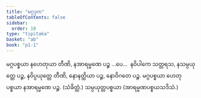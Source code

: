 ```yaml
---
title: "မဂ္ဂဒုက"
tableOfContents: false
sidebar:
  order: 10
type: "tipitaka"
basket: "ab"
book: "p1-1"
---
```



<DynamicBreadcrumb />

<Division number="176" book="p1-1" e="ch" v="36" p="54">

<Paragraph number="613" book="p1-1">
မဂ္ဂပစ္စယာ နဟေတုယာ တီဏိ, နအာရမ္မဏေ ပဉ္စ …ပေ…  နဝိပါကေ သတ္တရသ, နသမ္ပယုတ္တေ ပဉ္စ, နဝိပ္ပယုတ္တေ တီဏိ, နောနတ္ထိယာ ပဉ္စ, နောဝိဂတေ ပဉ္စ.
</Paragraph>

<Paragraph number="614" book="p1-1">
မဂ္ဂပစ္စယာ ဟေတုပစ္စယာ နအာရမ္မဏေ ပဉ္စ. (သံခိတ္တံ.)

</Paragraph>
</Division>

<Paragraph number="615" type="center" book="p1-1">
သမ္ပယုတ္တပစ္စယာ (အာရမ္မဏပစ္စယသဒိသံ.)
</Paragraph>
